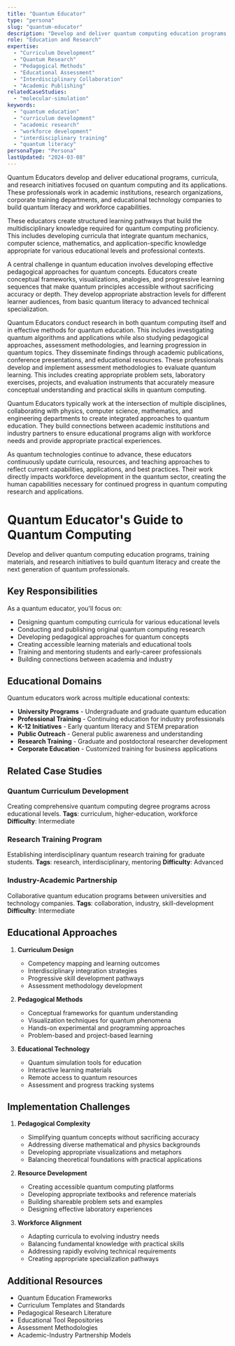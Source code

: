 ```yaml
---
title: "Quantum Educator"
type: "persona"
slug: "quantum-educator"
description: "Develop and deliver quantum computing education programs, training materials, and research initiatives to build quantum literacy and create the next generation of quantum professionals."
role: "Education and Research"
expertise:
  - "Curriculum Development"
  - "Quantum Research"
  - "Pedagogical Methods"
  - "Educational Assessment"
  - "Interdisciplinary Collaboration"
  - "Academic Publishing"
relatedCaseStudies:
  - "molecular-simulation"
keywords:
  - "quantum education"
  - "curriculum development"
  - "academic research"
  - "workforce development"
  - "interdisciplinary training"
  - "quantum literacy"
personaType: "Persona"
lastUpdated: "2024-03-08"
---
```


Quantum Educators develop and deliver educational programs, curricula, and research initiatives focused on quantum computing and its applications. These professionals work in academic institutions, research organizations, corporate training departments, and educational technology companies to build quantum literacy and workforce capabilities.

These educators create structured learning pathways that build the multidisciplinary knowledge required for quantum computing proficiency. This includes developing curricula that integrate quantum mechanics, computer science, mathematics, and application-specific knowledge appropriate for various educational levels and professional contexts.

A central challenge in quantum education involves developing effective pedagogical approaches for quantum concepts. Educators create conceptual frameworks, visualizations, analogies, and progressive learning sequences that make quantum principles accessible without sacrificing accuracy or depth. They develop appropriate abstraction levels for different learner audiences, from basic quantum literacy to advanced technical specialization.

Quantum Educators conduct research in both quantum computing itself and in effective methods for quantum education. This includes investigating quantum algorithms and applications while also studying pedagogical approaches, assessment methodologies, and learning progression in quantum topics. They disseminate findings through academic publications, conference presentations, and educational resources.
These professionals develop and implement assessment methodologies to evaluate quantum learning. This includes creating appropriate problem sets, laboratory exercises, projects, and evaluation instruments that accurately measure conceptual understanding and practical skills in quantum computing.

Quantum Educators typically work at the intersection of multiple disciplines, collaborating with physics, computer science, mathematics, and engineering departments to create integrated approaches to quantum education. They build connections between academic institutions and industry partners to ensure educational programs align with workforce needs and provide appropriate practical experiences.

As quantum technologies continue to advance, these educators continuously update curricula, resources, and teaching approaches to reflect current capabilities, applications, and best practices. Their work directly impacts workforce development in the quantum sector, creating the human capabilities necessary for continued progress in quantum computing research and applications.


# Quantum Educator's Guide to Quantum Computing

Develop and deliver quantum computing education programs, training materials, and research initiatives to build quantum literacy and create the next generation of quantum professionals.

## Key Responsibilities

As a quantum educator, you'll focus on:

- Designing quantum computing curricula for various educational levels
- Conducting and publishing original quantum computing research
- Developing pedagogical approaches for quantum concepts
- Creating accessible learning materials and educational tools
- Training and mentoring students and early-career professionals
- Building connections between academia and industry

## Educational Domains

Quantum educators work across multiple educational contexts:

- **University Programs** - Undergraduate and graduate quantum education
- **Professional Training** - Continuing education for industry professionals
- **K-12 Initiatives** - Early quantum literacy and STEM preparation
- **Public Outreach** - General public awareness and understanding
- **Research Training** - Graduate and postdoctoral researcher development
- **Corporate Education** - Customized training for business applications

## Related Case Studies

### Quantum Curriculum Development
Creating comprehensive quantum computing degree programs across educational levels.
**Tags**: curriculum, higher-education, workforce
**Difficulty**: Intermediate

### Research Training Program
Establishing interdisciplinary quantum research training for graduate students.
**Tags**: research, interdisciplinary, mentoring
**Difficulty**: Advanced

### Industry-Academic Partnership
Collaborative quantum education programs between universities and technology companies.
**Tags**: collaboration, industry, skill-development
**Difficulty**: Intermediate

## Educational Approaches

1. **Curriculum Design**
   - Competency mapping and learning outcomes
   - Interdisciplinary integration strategies
   - Progressive skill development pathways
   - Assessment methodology development

2. **Pedagogical Methods**
   - Conceptual frameworks for quantum understanding
   - Visualization techniques for quantum phenomena
   - Hands-on experimental and programming approaches
   - Problem-based and project-based learning

3. **Educational Technology**
   - Quantum simulation tools for education
   - Interactive learning materials
   - Remote access to quantum resources
   - Assessment and progress tracking systems

## Implementation Challenges

1. **Pedagogical Complexity**
   - Simplifying quantum concepts without sacrificing accuracy
   - Addressing diverse mathematical and physics backgrounds
   - Developing appropriate visualizations and metaphors
   - Balancing theoretical foundations with practical applications

2. **Resource Development**
   - Creating accessible quantum computing platforms
   - Developing appropriate textbooks and reference materials
   - Building shareable problem sets and examples
   - Designing effective laboratory experiences

3. **Workforce Alignment**
   - Adapting curricula to evolving industry needs
   - Balancing fundamental knowledge with practical skills
   - Addressing rapidly evolving technical requirements
   - Creating appropriate specialization pathways

## Additional Resources

- Quantum Education Frameworks
- Curriculum Templates and Standards
- Pedagogical Research Literature
- Educational Tool Repositories
- Assessment Methodologies
- Academic-Industry Partnership Models